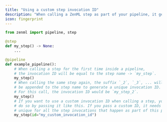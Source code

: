 ```yaml
---
title: "Using a custom step invocation ID"
description: "When calling a ZenML step as part of your pipeline, it gets assigned a unique **invocation ID** that you can use to reference this step invocation when [defining the execution order](latest/usage/pipelines/build-pipelines/control-execution-order-of-steps) of your pipeline steps or use it to [fetch information](latest/usage/pipelines/build-pipelines/fetching-pipelines) about the invocation after the pipeline has finished running."
icon: fingerprint
---
```



```py
from zenml import pipeline, step

@step
def my_step() -> None:
    ...

@pipeline
def example_pipeline():
    # When calling a step for the first time inside a pipeline,
    # the invocation ID will be equal to the step name -> `my_step`.
    my_step()
    # When calling the same step again, the suffix `_2`, `_3`, ... will
    # be appended to the step name to generate a unique invocation ID.
    # For this call, the invocation ID would be `my_step_2`.
    my_step()
    # If you want to use a custom invocation ID when calling a step, you can
    # do so by passing it like this. If you pass a custom ID, it needs to be
    # unique for all the step invocations that happen as part of this pipeline.
    my_step(id="my_custom_invocation_id")
```
